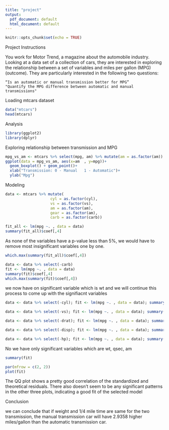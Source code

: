 ```yaml
---
title: "project"
output:
  pdf_document: default
  html_document: default
---
```


```r
knitr::opts_chunk$set(echo = TRUE)
```


Project Instructions

You work for Motor Trend, a magazine about the automobile industry. Looking at a data set of a collection of cars, they are interested in exploring the relationship between a set of variables and miles per gallon (MPG) (outcome). They are particularly interested in the following two questions:

    “Is an automatic or manual transmission better for MPG”
    "Quantify the MPG difference between automatic and manual transmissions"  


Loading mtcars dataset

```r
data("mtcars")
head(mtcars)
```

Analysis

```r
library(ggplot2)
library(dplyr)
```

Exploring relationship between transmission and MPG

```r
mpg_vs_am <- mtcars %>% select(mpg, am) %>% mutate(am = as.factor(am))
ggplot(data = mpg_vs_am, aes(x=am  , y=mpg))+
  geom_boxplot() + geom_point()+
  xlab("Transmission: 0 - Manual   1 - Automatic")+
  ylab("Mpg")
```
Modeling

```r
data <- mtcars %>% mutate( 
                    cyl = as.factor(cyl),
                    vs = as.factor(vs),
                    am = as.factor(am),
                    gear = as.factor(am),
                    carb = as.factor(carb))

fit_all <- lm(mpg ~. , data = data)
summary(fit_all)$coef[,4]
```
As none of the variables have a p-value less than 5%, we would have to remove most insignificant variables one by one.

```r

which.max(summary(fit_all)$coef[,4])

```
```r
data <- data %>% select(-carb)
fit <- lm(mpg ~. , data = data)
summary(fit)$coef[,4]
which.max(summary(fit)$coef[,4])
```
we now have on significant variable which is wt and we will continue this process to come up with the signifiacnt variables
```r
data <- data %>% select(-cyl); fit <- lm(mpg ~. , data = data); summary(fit)$coef[,4]; which.max(summary(fit)$coef[,4])

data <- data %>% select(-vs); fit <- lm(mpg ~. , data = data); summary(fit)$coef[,4]; which.max(summary(fit)$coef[,4])

data <- data %>% select(-drat); fit <- lm(mpg ~. , data = data); summary(fit)$coef[,4]; which.max(summary(fit)$coef[,4])

data <- data %>% select(-disp); fit <- lm(mpg ~. , data = data); summary(fit)$coef[,4]; which.max(summary(fit)$coef[,4])

data <- data %>% select(-hp); fit <- lm(mpg ~. , data = data); summary(fit)$coef[,4]; which.max(summary(fit)$coef[,4])
```

No we have only significant variables which are wt, qsec, am
```r
summary(fit)
```



```r
par(mfrow = c(2, 2))
plot(fit)
```

The QQ plot shows a pretty good correlation of the standardized and theoretical residuals. There also doesn’t seem to be any significant patterns in the other three plots, indicating a good fit of the selected model



Conclusion

we can conclude that if weight and 1/4 mile time are same for the two transmission, the manual transmission car will have 2.9358 higher miles/gallon than the automatic transmission car.
